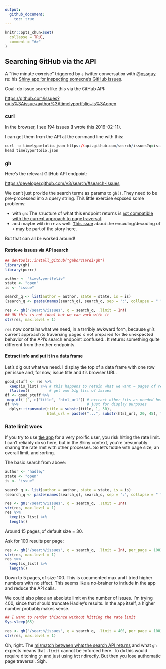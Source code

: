 ```yaml
---
output:
  github_document:
    toc: true
---
```


```r
knitr::opts_chunk$set(
  collapse = TRUE,
  comment = "#>"
)
```

## Searching GitHub via the API

A "five minute exercise" triggered by a twitter conversation with [\@pssguy](https://github.com/pssguy) re: his [Shiny app for inspecting someone's GitHub issues](https://mytinyshinys.shinyapps.io/githubAnalyses/).

Goal: do issue search like this via the GitHub API:

<https://github.com/issues?q=is%3Aissue+author%3Atimelyportfolio+is%3Aopen>

### curl

In the browser, I see 194 issues (I wrote this 2016-02-11).

I can get them from the API at the command line with this:

```r
curl -o timelyportolio.json https://api.github.com/search/issues?q=is:issue+author:timelyportfolio+state:open
head timelyportolio.json
```

### gh

Here's the relevant GitHub API endpoint:

<https://developer.github.com/v3/search/#search-issues>

We can't just provide the search terms as params to `gh()`. They need to be pre-processed into a query string. This little exercise exposed some problems:

  * with `gh`: The structure of what this endpoint returns is [not compatible with the current approach to page traversal](https://github.com/gaborcsardi/gh/issues/33). 
  * and maybe with `httr` as well: [This issue](https://github.com/hadley/httr/issues/335) about the encoding/decoding of `+` may be part of the story here.

But that can all be worked around!

#### Retrieve issues via API search

```r
## devtools::install_github("gaborcsardi/gh")
library(gh)
library(purrr)

author <- "timelyportfolio"
state <- "open"
is <- "issue"

search_q <- list(author = author, state = state, is = is)
(search_q <- paste(names(search_q), search_q, sep = ":", collapse = " "))

res <- gh("/search/issues", q = search_q, .limit = Inf) 
## OK this is not ideal but we can work with it
str(res, max.level = 1)
```

`res` now contains what we need, in a terribly awkward form, because `gh`'s current approach to traversing pages is not prepared for the unexpected behavior of the API's search endpoint :confused:. It returns something quite different from the other endpoints.

#### Extract info and put it in a data frame

Let's dig out what we need. I display the top of a data frame with one row per issue and, for now, issue title and it's browser URL.

```r
good_stuff <- res %>% 
  keep(is_list) %>% # this happens to retain what we want = pages of results
  flatten()         # get one big list of issues
df <- good_stuff %>%
 map_df(`[`, c("title", "html_url")) # extract other bits as needed here!
df %>%                               # just for display purposes
  dplyr::transmute(title = substr(title, 1, 30),
                   html_url = paste0("...", substr(html_url, 20, 45), "..."))
```

### Rate limit woes

If you try to use [the app](https://mytinyshinys.shinyapps.io/githubAnalyses/) for a very prolific user, you risk hitting the rate limit. I can't reliably do so here, but in the Shiny context, you're presumably sharing the rate limit with other processes. So let's fiddle with page size, an overall limit, and sorting.

The basic search from above:

```r
author <- "hadley"
state <- "open"
is <- "issue"

search_q <- list(author = author, state = state, is = is)
(search_q <- paste(names(search_q), search_q, sep = ":", collapse = " "))

res <- gh("/search/issues", q = search_q, .limit = Inf) 
str(res, max.level = 1)
res %>%
  keep(is_list) %>% 
  length()
```

Around 15 pages, of default size = 30.

Ask for 100 results per page:

```r
res <- gh("/search/issues", q = search_q, .limit = Inf, per_page = 100) 
str(res, max.level = 1)
res %>%
  keep(is_list) %>% 
  length()
```

Down to 5 pages, of size 100. This is documented max and I tried higher numbers with no effect. This seems like a no-brainer to include in the app and reduce the API calls.

We could also place an absolute limit on the number of issues. I'm trying 400, since that should truncate Hadley's results. In the app itself, a higher number probably makes sense.

```r
## I want to render thisonce without hitting the rate limit
Sys.sleep(65)
```


```r
res <- gh("/search/issues", q = search_q, .limit = 400, per_page = 100) 
str(res, max.level = 1)
```

Oh, right. The [mismatch between what the search API returns](https://github.com/gaborcsardi/gh/issues/33) and what `gh` expects means that `.limit` cannot be enforced here. To do this would require ditching `gh` and just using `httr` directly. But then you lose authomatic page traversal. Sigh.
